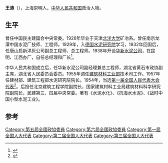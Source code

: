 {{Other uses|王涛}}
'''王涛'''（{{bd|1905年||1985年}}），上海崇明人，[[中华人民共和国|中华人民共和国]]政治人物。

==生平==
曾任中国民主建国会中央常委。1926年毕业于天津[[北洋大学|北洋大学]]矿冶系。曾任南京龙潭中国水泥厂技师、工程师。1929年，入[[德国水泥研究院|德国水泥研究院]]学习，1932年回国后，任唐山启新洋灰公司副总工程师、总工程师。1938年开设[[华新水泥公司|华新水泥公司]]，在昆明、江西办厂，自任总经理和厂长<ref>{{Cite book|title=中国民主党派历史、政纲、人物|last=秦国生，胡治安主编|first=|publisher=济南：山东人民出版社|year=1990.11|isbn=7-209-00722-9|location=|pages=390}}</ref>。

中华人民共和国成立后，任华新水泥公司副经理兼总工程师，湖北省黄石市政协副主席，湖北省人民委员会委员。1955年调任[[建筑材料工业部|建筑材料工业部]]技术司工作。1957年任建材部、建筑工程部水泥研究院院长。1954年，当选[[第一届全国人民代表大会代表名单|第一届全国人民代表大会代表]]<ref>{{cite book|author=全国人民代表大会常务委员会办公厅|title=中华人民共和国第一届全国人民代表大会代表名单|year=1955年|publisher=全国人民代表大会常务委员会办公厅|url=http://book.ucdrs.superlib.net/views/specific/2929/bookDetail.jsp?dxNumber=000005772167&d=546843D0AE2464CD1C95896344A85614&fenlei=04070402|access-date=2015-01-26|archive-date=2019-01-24|archive-url=https://web.archive.org/web/20190124105450/http://book.ucdrs.superlib.net/views/specific/2929/bookDetail.jsp?dxNumber=000005772167&d=546843D0AE2464CD1C95896344A85614&fenlei=04070402|dead-url=no}}</ref>。后担任北京建筑工程学院副院长，国家建筑材料工业局建筑材料科学研究院副院长，民建第三、四届中央常委。著有《水泥水化》、《抗海水水泥》、《战时中国小型水泥工业》。

==参考==
{{reflist}}
{{中国政治人物小作品}}
[[Category:第五屆全國政協委員|Category:第五屆全國政協委員]]
[[Category:第六屆全國政協委員|Category:第六屆全國政協委員]]
[[Category:第一届全国人大代表|Category:第一届全国人大代表]]
[[Category:第二届全国人大代表|Category:第二届全国人大代表]]
[[Category:第三届全国人大代表|Category:第三届全国人大代表]]